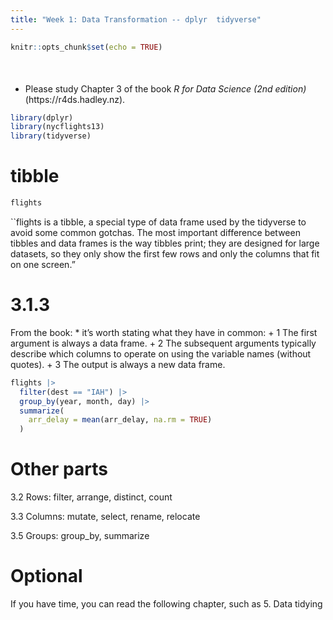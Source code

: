 ```yaml
---
title: "Week 1: Data Transformation -- dplyr  tidyverse"
---
```


<div style="margin-bottom:50px;">

```r
knitr::opts_chunk$set(echo = TRUE)
```

</div>





* Please study Chapter 3 of the book *R for Data Science (2nd edition)* (https://r4ds.hadley.nz). 

```r
library(dplyr)
library(nycflights13)
library(tidyverse)
```



# tibble 
```r
flights
```


``flights is a tibble, a special type of data frame used by the tidyverse to avoid some common gotchas. The most important difference between tibbles and data frames is the way tibbles print; they are designed for large datasets, so they only show the first few rows and only the columns that fit on one screen."


# 3.1.3 

From the book: 
* it’s worth stating what they have in common:
  + 1  The first argument is always a data frame.
  + 2 The subsequent arguments typically describe which columns to operate on using the variable names (without quotes).
  + 3 The output is always a new data frame.

```r
flights |>
  filter(dest == "IAH") |> 
  group_by(year, month, day) |> 
  summarize(
    arr_delay = mean(arr_delay, na.rm = TRUE)
  )
```

# Other parts


3.2 Rows: filter, arrange, distinct, count

3.3 Columns: mutate, select, rename, relocate

3.5 Groups: group_by, summarize


# Optional

If you have time, you can read the following chapter, such as 5. Data tidying